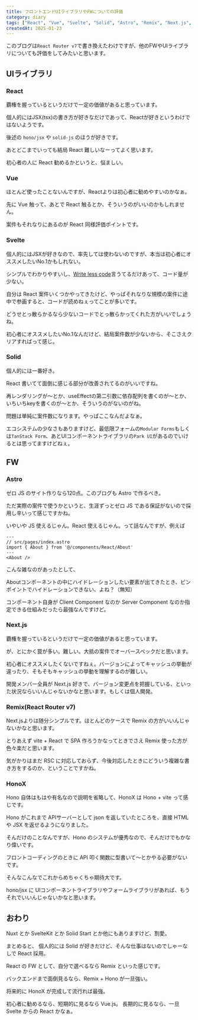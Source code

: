 ```yaml
---
title: フロントエンドUIライブラリやFWについての評価
category: diary
tags: ["React", "Vue", "Svelte", "Solid", "Astro", "Remix", "Next.js", "HonoX"]
createdAt: 2025-01-23
---
```


このブログは`React Router v7`で書き換えたわけですが、他のFWやUIライブラリについても評価をしてみたいと思います。

## UIライブラリ
### React
覇権を握っているというだけで一定の価値があると思っています。

個人的にはJSX(tsx)の書き方が好きなだけであって、Reactが好きというわけではないようです。

後述の `hono/jsx` や `solid-js` のほうが好きです。

あとどこまでいっても結局 React 難しいなーってよく思います。

初心者の人に React 勧めるかというと、悩ましい。

### Vue
ほとんど使ったことないんですが、Reactよりは初心者に勧めやすいのかなぁ。

先に Vue 触って、あとで React 触るとか、そういうのがいいのかもしれません。

案件もそれなりにあるのが React 同様評価ポイントです。

### Svelte
個人的にはJSXが好きなので、率先しては使わないのですが、本当は初心者にオススメしたいNo.1かもしれない。

シンプルでわかりやすいし、[Write less code](https://v4.svelte.jp/blog/write-less-code)言うてるだけあって、コード量が少ない。

自分は React 案件いくつかやってきたけど、やっぱそれなりな規模の案件に途中で参画すると、コードが読めねぇってことが多いです。

どうせとっ散らかるなら少ないコードでとっ散らかってくれた方がいいでしょうね。

初心者にオススメしたいNo.1なんだけど、結局案件数が少ないから、そこさえクリアすればって感じ。

### Solid
個人的には一番好き。

React 書いてて面倒に感じる部分が改善されてるのがいいですね。

再レンダリングが～とか、useEffectの第二引数に依存配列を書くのが～とか、いちいちkeyを書くのが～とか、そういうのがないのがね。

問題は単純に案件数になります。やっぱここなんだよなぁ。

エコシステムの少なさもありますけど、最低限フォームの`Modular Forms`もしくは`TanStack Form`、あとUIコンポーネントライブラリの`Park UI`があるのでいけるとは思ってますけどねぇ。

## FW
### Astro
ゼロ JS のサイト作りなら120点。このブログも Astro で作るべき。

ただ実際の案件で使うかというと、生涯ずっとゼロ JS である保証がないので採用し辛いって感じですかね。

いやいや JS 使えるじゃん。React 使えるじゃん。って話なんですが、例えば

```astro
---
// src/pages/index.astro
import { About } from '@/components/React/About'
---
<About />
```

こんな雑なのがあったとして、

Aboutコンポーネントの中にハイドレーションしたい要素が出てきたとき、ピンポイントでハイドレーションできない、よね？（無知）

コンポーネント自身が Client Component なのか Server Component なのか指定できる仕組みだったら最強なんですけど。

### Next.js
覇権を握っているというだけで一定の価値があると思っています。

が、とにかく罠が多い。難しい。大抵の案件でオーバースペックだと思います。

初心者にオススメしたくないですねぇ。バージョンによってキャッシュの挙動が違ったり、そもそもキャッシュの挙動を理解するのが難しい。

開発メンバー全員が Next.js 好きで、バージョン変更点を把握している、といった状況ならいいんじゃないかなと思います。もしくは個人開発。

### Remix(React Router v7)
Next.jsよりは随分シンプルです。ほとんどのケースで Remix の方がいいんじゃないかなと思います。

とりあえず vite + React で SPA 作ろうかなってときでさえ Remix 使った方が色々楽だと思います。

気がかりはまだ RSC に対応しておらず、今後対応したときにどういう複雑な書き方をするのか、ということですかね。

### HonoX
Hono 自体はもはや有名なので説明を省略して、HonoX は Hono + vite って感じです。

Hono がこれまで APIサーバーとして json を返していたところを、直接 HTML や JSX を返せるようになりました。

そんだけのことなんですが、Hono のシステムが優秀なので、そんだけでもかなり偉いです。

フロントコーディングのときに API 叩く関数に型書いて～とかやる必要がないです。

そんなこんなでこれからめちゃくちゃ期待大です。

hono/jsx に UIコンポーネントライブラリやフォームライブラリがあれば、もうそれでいいんじゃないかなと思います。

## おわり
Nuxt とか SvelteKit とか Solid Start とか他にもありますけど、割愛。

まとめると、
個人的には Solid が好きだけど、そんな仕事はないのでしゃーなしで React 採用。

React の FW として、自分で選べるなら Remix といった感じです。

バックエンドまで面倒見るなら、Remix + Hono が一旦強い。

将来的に HonoX が完成して流行れば最強。

初心者に勧めるなら、短期的に見るなら Vue.js。
長期的に見るなら、一旦 Svelte からの React かなぁ。
